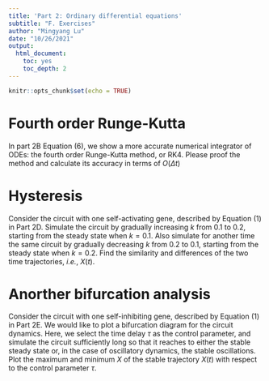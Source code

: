 ```yaml
---
title: 'Part 2: Ordinary differential equations'
subtitle: "F. Exercises"
author: "Mingyang Lu"
date: "10/26/2021"
output:
  html_document:
    toc: yes
    toc_depth: 2
---
```


```r
knitr::opts_chunk$set(echo = TRUE)
```

# Fourth order Runge-Kutta 

In part 2B Equation (6), we show a more accurate numerical integrator of ODEs: the fourth order Runge-Kutta method, or RK4. Please proof the method and calculate its accuracy in terms of $O(\Delta t)$

# Hysteresis

Consider the circuit with one self-activating gene, described by Equation (1) in Part 2D. Simulate the circuit by gradually increasing $k$ from 0.1 to 0.2, starting from the steady state when $k = 0.1$. Also simulate for another time the same circuit by gradually decreasing $k$ from 0.2 to 0.1, starting from the steady state when $k = 0.2$. Find the similarity and differences of the two time trajectories, *i.e.*, $X(t)$. 

# Anorther bifurcation analysis

Consider the circuit with one self-inhibiting gene, described by Equation (1) in Part 2E. We would like to plot a bifurcation diagram for the circuit dynamics. Here, we select the time delay $\tau$ as the control parameter, and simulate the circuit sufficiently long so that it reaches to either the stable steady state or, in the case of oscillatory dynamics, the stable oscillations. Plot the maximum and minimum $X$ of the stable trajectory $X(t)$ with respect to the control parameter $\tau$.

